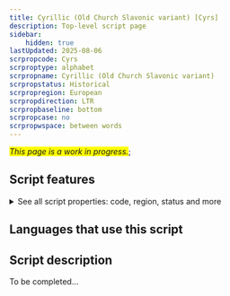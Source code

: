 ```yaml
---
title: Cyrillic (Old Church Slavonic variant) [Cyrs]
description: Top-level script page
sidebar:
    hidden: true
lastUpdated: 2025-08-06
scrpropcode: Cyrs
scrproptype: alphabet
scrpropname: Cyrillic (Old Church Slavonic variant)
scrpropstatus: Historical
scrpropregion: European
scrpropdirection: LTR
scrpropbaseline: bottom
scrpropcase: no
scrpropwspace: between words
---
```


<span style='background-color:yellow'>_This page is a work in progress._</span>;


## Script features

<details>
<summary> See all script properties: code, region, status and more</summary>
<ScriptInfo />
</details>

## Languages that use this script

<WsList script='Cyrs' wsMax='5' />

## Script description

To be completed...


